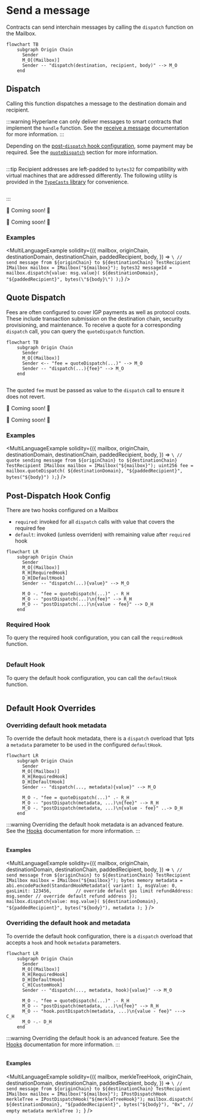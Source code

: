 

# Send a message

Contracts can send interchain messages by calling the `dispatch` function on the Mailbox.

```mermaid
flowchart TB
    subgraph Origin Chain
      Sender
      M_O[(Mailbox)]
      Sender -- "dispatch(destination, recipient, body)" --> M_O
    end
```

## Dispatch

Calling this function dispatches a message to the destination domain and recipient.

:::warning
Hyperlane can only deliver messages to smart contracts that implement the `handle` function. See the [receive a message](./receive.mdx) documentation for more information.
:::

Depending on the [post-`dispatch` hook configuration](##post-dispatch-hook-config), some payment may be required. See the [`quoteDispatch`](#Quote-Dispatch) section for more information.

<Tabs groupId="lang">
<TabItem value="sol" label="Solidity">

```solidity file=<rootDir>/static/contracts/interfaces/IMailbox.sol#L61-L65

```

:::tip
Recipient addresses are left-padded to `bytes32` for compatibility with virtual machines that are addressed differently. The following utility is provided in the [`TypeCasts` library](../libraries/typecasts.mdx) for convenience.

```solidity file=<rootDir>/static/contracts/libs/TypeCasts.sol#L5-L8

```

:::

</TabItem>
<TabItem value="cw" label="CosmWasm">

🚧 Coming soon! 🚧

</TabItem>
<TabItem value="sl" label="Sealevel">

🚧 Coming soon! 🚧

</TabItem>
</Tabs>

### Examples

<MultiLanguageExample
  solidity={({
    mailbox,
    originChain,
    destinationDomain,
    destinationChain,
    paddedRecipient,
    body,
  }) => `\
// send message from ${originChain} to ${destinationChain} TestRecipient
IMailbox mailbox = IMailbox("${mailbox}");
bytes32 messageId = mailbox.dispatch{value: msg.value}(
  ${destinationDomain},
  "${paddedRecipient}",
  bytes(\"${body}\")
);`}
/>

## Quote Dispatch

Fees are often configured to cover IGP payments as well as protocol costs. These include transaction submission on the destination chain, security provisioning, and maintenance. To receive a quote for a corresponding `dispatch` call, you can query the `quoteDispatch` function.

```mermaid
flowchart TB
    subgraph Origin Chain
      Sender
      M_O[(Mailbox)]
      Sender <-- "fee = quoteDispatch(...)" --> M_O
      Sender -- "dispatch(...){fee}" --> M_O
    end
```

<Tabs groupId="lang">
<TabItem value="sol" label="Solidity">

```solidity file=<rootDir>/static/contracts/Mailbox.sol#L149-L153
```

The quoted `fee` must be passed as value to the `dispatch` call to ensure it does not revert.

</TabItem>
<TabItem value="cw" label="CosmWasm">

🚧 Coming soon! 🚧

</TabItem>
<TabItem value="sl" label="Sealevel">

🚧 Coming soon! 🚧

</TabItem>
</Tabs>

### Examples

<MultiLanguageExample
  solidity={({
    mailbox,
    originChain,
    destinationDomain,
    destinationChain,
    paddedRecipient,
    body,
  }) => `\
// quote sending message from ${originChain} to ${destinationChain} TestRecipient
IMailbox mailbox = IMailbox("${mailbox}");
uint256 fee = mailbox.quoteDispatch(
  ${destinationDomain},
  "${paddedRecipient}",
  bytes("${body}")
);`}
/>

## Post-Dispatch Hook Config

There are two hooks configured on a Mailbox

- `required`: invoked for all `dispatch` calls with value that covers the required fee
- `default`: invoked (unless overriden) with remaining value after `required` hook

```mermaid
flowchart LR
    subgraph Origin Chain
      Sender
      M_O[(Mailbox)]
      R_H[RequiredHook]
      D_H[DefaultHook]
      Sender -- "dispatch(...){value}" --> M_O

      M_O -. "fee = quoteDispatch(...)" .- R_H
      M_O -- "postDispatch(...)\n{fee}" --> R_H
      M_O -- "postDispatch(...)\n{value - fee}" --> D_H
    end
```

### Required Hook

To query the required hook configuration, you can call the `requiredHook` function.

<Tabs groupId="lang">
<TabItem value="sol" label="Solidity">

```solidity file=<rootDir>/static/contracts/interfaces/IMailbox.sol#L57

```

</TabItem>
</Tabs>

### Default Hook

To query the default hook configuration, you can call the `defaultHook` function.

<Tabs groupId="lang">
<TabItem value="sol" label="Solidity">

```solidity file=<rootDir>/static/contracts/interfaces/IMailbox.sol#L55

```

</TabItem>
</Tabs>

## Default Hook Overrides

### Overriding default hook metadata

To override the default hook metadata, there is a `dispatch` overload that 1pts a `metadata` parameter to be used in the configured `defaultHook`.

```mermaid
flowchart LR
    subgraph Origin Chain
      Sender
      M_O[(Mailbox)]
      R_H[RequiredHook]
      D_H[DefaultHook]
      Sender -- "dispatch(..., metadata){value}" --> M_O

      M_O -. "fee = quoteDispatch(...)" .- R_H
      M_O -- "postDispatch(metadata, ...)\n{fee}" --> R_H
      M_O -. "postDispatch(metadata, ...)\n{value - fee}" ..-> D_H
    end
```

:::warning
Overriding the default hook metadata is an advanced feature. See the [Hooks](../hooks/overview.mdx) documentation for more information.
:::

<Tabs groupId="lang">
<TabItem value="sol" label="Solidity">

```solidity file=<rootDir>/static/contracts/Mailbox.sol#L125-L130

```

</TabItem>
</Tabs>

#### Examples

<MultiLanguageExample
  solidity={({
    mailbox,
    originChain,
    destinationDomain,
    destinationChain,
    paddedRecipient,
    body,
  }) => `\
// send message from ${originChain} to ${destinationChain} TestRecipient
IMailbox mailbox = IMailbox("${mailbox}");
bytes memory metadata = abi.encodePacked(StandardHookMetadata({
  variant: 1,
  msgValue: 0,
  gasLimit: 123456,         // override default gas limit
  refundAddress: msg.sender // override default refund address
});
mailbox.dispatch{value: msg.value}(
  ${destinationDomain},
  "${paddedRecipient}",
  bytes("${body}"),
  metadata
);
`}
/>

### Overriding the default hook and metadata

To override the default hook configuration, there is a `dispatch` overload that accepts a `hook` and hook `metadata` parameters.

```mermaid
flowchart LR
    subgraph Origin Chain
      Sender
      M_O[(Mailbox)]
      R_H[RequiredHook]
      D_H[DefaultHook]
      C_H[CustomHook]
      Sender -- "dispatch(..., metadata, hook){value}" --> M_O

      M_O -. "fee = quoteDispatch(...)" .- R_H
      M_O -- "postDispatch(metadata, ...)\n{fee}" --> R_H
      M_O -- "hook.postDispatch(metadata, ...)\n{value - fee}" ---> C_H
      M_O -.- D_H
    end
```

:::warning
Overriding the default hook is an advanced feature. See the [Hooks](../hooks/overview.mdx) documentation for more information.
:::

<Tabs groupId="lang">
<TabItem value="sol" label="Solidity">

```solidity file=<rootDir>/static/contracts/Mailbox.sol#L270-L276

```

#### Examples

<MultiLanguageExample
  solidity={({
    mailbox,
    merkleTreeHook,
    originChain,
    destinationDomain,
    destinationChain,
    paddedRecipient,
    body,
  }) => `\
// send message from ${originChain} to ${destinationChain} TestRecipient
IMailbox mailbox = IMailbox("${mailbox}");
IPostDispatchHook merkleTree = IPostDispatchHook("${merkleTreeHook}");
mailbox.dispatch(
  ${destinationDomain},
  "${paddedRecipient}",
  bytes("${body}"),
  "0x", // empty metadata
  merkleTree
);
`}
/>

</TabItem>
</Tabs>
